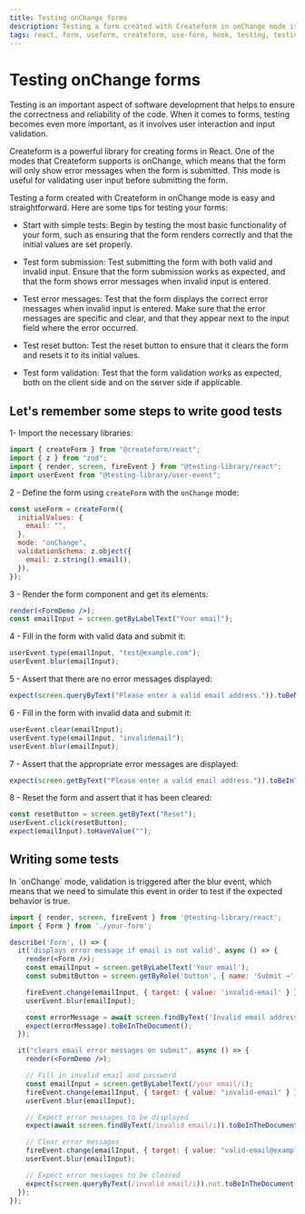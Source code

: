 ```yaml
---
title: Testing onChange forms
description: Testing a form created with Createform in onChange mode is easy and straightforward. Here are some tips for testing your forms.
tags: react, form, useform, createform, use-form, hook, testing, testing-lirary
---
```



# Testing onChange forms

Testing is an important aspect of software development that helps to ensure the correctness and reliability of the code. When it comes to forms, testing becomes even more important, as it involves user interaction and input validation.

Createform is a powerful library for creating forms in React. One of the modes that Createform supports is onChange, which means that the form will only show error messages when the form is submitted. This mode is useful for validating user input before submitting the form.

Testing a form created with Createform in onChange mode is easy and straightforward. Here are some tips for testing your forms:

 - Start with simple tests: Begin by testing the most basic functionality of your form, such as ensuring that the form renders correctly and that the initial values are set properly.

 - Test form submission: Test submitting the form with both valid and invalid input. Ensure that the form submission works as expected, and that the form shows error messages when invalid input is entered.

 - Test error messages: Test that the form displays the correct error messages when invalid input is entered. Make sure that the error messages are specific and clear, and that they appear next to the input field where the error occurred.

 - Test reset button: Test the reset button to ensure that it clears the form and resets it to its initial values.

 - Test form validation: Test that the form validation works as expected, both on the client side and on the server side if applicable.

## Let's remember some steps to write good tests


1- Import the necessary libraries:

```jsx
import { createForm } from "@createform/react";
import { z } from "zod";
import { render, screen, fireEvent } from "@testing-library/react";
import userEvent from "@testing-library/user-event";
```

2 - Define the form using `createForm` with the `onChange` mode:

```jsx
const useForm = createForm({
  initialValues: {
    email: "",
  },
  mode: "onChange",
  validationSchema: z.object({
    email: z.string().email(),
  }),
});
```
3 - Render the form component and get its elements:

```jsx
render(<FormDemo />);
const emailInput = screen.getByLabelText("Your email");
```

4 - Fill in the form with valid data and submit it:

```jsx
userEvent.type(emailInput, "test@example.com");
userEvent.blur(emailInput);
```

5 - Assert that there are no error messages displayed:

```jsx
expect(screen.queryByText("Please enter a valid email address.")).toBeNull();
```

6 - Fill in the form with invalid data and submit it:

```jsx
userEvent.clear(emailInput);
userEvent.type(emailInput, "invalidemail");
userEvent.blur(emailInput);
```

7 - Assert that the appropriate error messages are displayed:

```jsx
expect(screen.getByText("Please enter a valid email address.")).toBeInTheDocument();
```

8 - Reset the form and assert that it has been cleared:

```jsx
const resetButton = screen.getByText("Reset");
userEvent.click(resetButton);
expect(emailInput).toHaveValue("");
```

## Writing some tests

<Callout type="info">
In `onChange` mode, validation is triggered after the blur event, which means that we need to simulate this event in order to test if the expected behavior is true.
</Callout>

```jsx
import { render, screen, fireEvent } from '@testing-library/react';
import { Form } from './your-form';

describe('Form', () => {
  it('displays error message if email is not valid', async () => {
    render(<Form />);
    const emailInput = screen.getByLabelText('Your email');
    const submitButton = screen.getByRole('button', { name: 'Submit →' });

    fireEvent.change(emailInput, { target: { value: 'invalid-email' } });
    userEvent.blur(emailInput);

    const errorMessage = await screen.findByText('Invalid email address');
    expect(errorMessage).toBeInTheDocument();
  });

  it("clears email error messages on submit", async () => {
    render(<FormDemo />);

    // Fill in invalid email and password
    const emailInput = screen.getByLabelText(/your email/i);
    fireEvent.change(emailInput, { target: { value: "invalid-email" } });
    userEvent.blur(emailInput);

    // Expect error messages to be displayed
    expect(await screen.findByText(/invalid email/i)).toBeInTheDocument();

    // Clear error messages
    fireEvent.change(emailInput, { target: { value: "valid-email@example.com" } });
    userEvent.blur(emailInput);

    // Expect error messages to be cleared
    expect(screen.queryByText(/invalid email/i)).not.toBeInTheDocument();
  });
});
```
